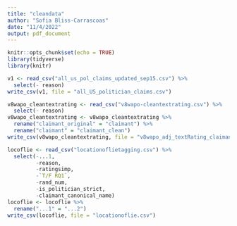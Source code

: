 ```yaml
---
title: "cleandata"
author: "Sofia Bliss-Carrascoas"
date: "11/4/2022"
output: pdf_document
---
```


```r
knitr::opts_chunk$set(echo = TRUE)
library(tidyverse)
library(knitr)
```

```r
v1 <- read_csv("all_us_pol_claims_updated_sep15.csv") %>%
  select(- reason)
write_csv(v1, file = "all_US_politician_claims.csv")
```

```r
v8wapo_cleantextrating <- read_csv("v8wapo-cleantextrating.csv") %>%
  select(- reason)
v8wapo_cleantextrating <- v8wapo_cleantextrating %>%
  rename("claimant_original" = "claimant") %>%
  rename("claimant" = "claimant_clean") 
write_csv(v8wapo_cleantextrating, file = "v8wapo_adj_textRating_claimant.csv")
```

```r
locoflie <- read_csv("locationoflietagging.csv") %>%
  select(-...1,
         -reason, 
         -ratingsimp, 
         -`T/F RQ1`, 
         -rand_num, 
         -is_politician_strict,
         -claimant_canonical_name)
locoflie <- locoflie %>%
  rename("...1" = "...2")
write_csv(locoflie, file = "locationoflie.csv")
```




